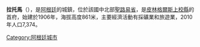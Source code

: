 '''拉托馬'''（{{lang-es|La Toma}}），是[[阿根廷|阿根廷]]的城鎮，位於該國中北部[[聖路易省|聖路易省]]，是[[皮林格爾斯上校縣|皮林格爾斯上校縣]]的首府，始建於1906年，海拔高度861米，主要經濟活動有採礦業和旅遊業，2010年人口7,374。

{{coord|33|03|S|65|37|W|region:AR-D_type:city(6663)_source:kolossus-dewiki|display=title}}

{{Argentina-geo-stub}}
[[Category:阿根廷城市|Category:阿根廷城市]]